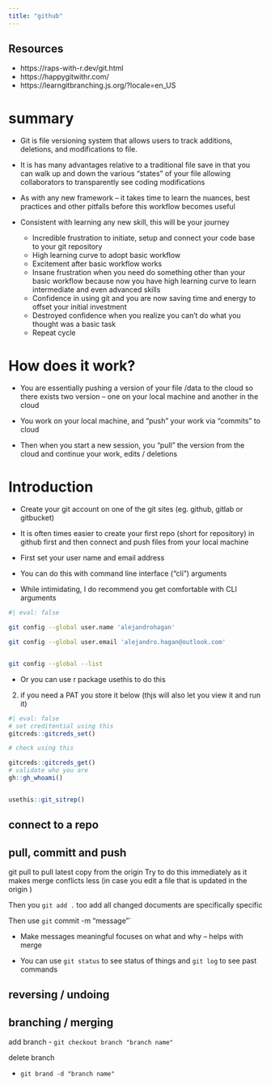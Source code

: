 ```yaml
---
title: "github"
---
```


## Resources

-   https://raps-with-r.dev/git.html
-   https://happygitwithr.com/
-   https://learngitbranching.js.org/?locale=en_US


# summary

-   Git is file versioning system that allows users to track additions, 
deletions, and modifications to file.

-   It is has many advantages relative to a traditional file save in that
you can walk up and down the various "states" of your file allowing 
collaborators to transparently see coding modifications

-   As with any new framework -- it takes time to learn the nuances, best 
practices and other pitfalls before this workflow becomes useful

-   Consistent with learning any new skill, this will be your journey
    
    -   Incredible frustration to initiate, setup and connect your code  base
    to your git repository
    -   High learning curve to adopt basic workflow 
    -   Excitement after basic workflow works
    -   Insane frustration when you need do something other than your basic
    workflow because now you have high learning curve to learn intermediate and 
    even advanced skills
    -   Confidence in using git and you are now saving time and energy to 
    offset your initial investment
    -   Destroyed confidence when you realize you can't do what you thought
    was a basic task
    -   Repeat cycle

# How does it work?

-   You are essentially pushing a version of your file /data to the cloud so
there exists two version -- one on your local machine and another in the cloud

-   You work on your local machine, and "push" your work via "commits" to cloud

-   Then when you start a new session, you "pull" the version from the cloud
and continue your work, edits / deletions 


# Introduction

-   Create your git account on one of the git sites (eg. github, gitlab or 
gitbucket)

-   It is often times easier to create your first repo (short for repository)
in github first and then connect and push files from your local machine

-    First set your user name and email address

-   You can do this with command line interface ("cli") arguments 

-   While intimidating, I do recommend you get comfortable with CLI arguments 

```bash
#| eval: false

git config --global user.name 'alejandrohagan'

git config --global user.email 'alejandro.hagan@outlook.com'


git config --global --list
```

- Or you can use r package usethis to do this

2. if you need a PAT  you store it below (thjs will also let you view it and run it)

```r
#| eval: false
# set creditential using this
gitcreds::gitcreds_set()

# check using this

gitcreds::gitcreds_get()
# validate who you are 
gh::gh_whoami()


usethis::git_sitrep()
```


## connect to a repo


## pull, committ and push

git pull to pull latest copy from the origin
Try to do this immediately as it makes merge conflicts less (in case you edit a file that is updated in the origin )

Then you `git add .` too add all changed documents are specifically specific

Then use `git` commit -m "message"`

-   Make messages meaningful focuses on what and why -- helps with merge

-   You can use `git status` to see status of things and `git log` to see past commands

## reversing / undoing


## branching / merging

add branch
-   `git checkout branch "branch name"`

delete branch

-   `git brand -d "branch name"`








